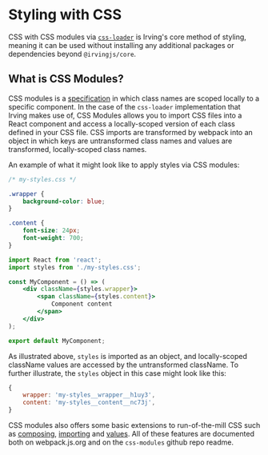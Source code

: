 <Meta title="Styling|Style with CSS" />

# Styling with CSS
CSS with CSS modules via [`css-loader`](https://webpack.js.org/loaders/css-loader/#modules) is Irving's core method of styling, meaning it can be used without installing any additional packages or dependencies beyond `@irvingjs/core`.

## What is CSS Modules?
CSS modules is a [specification](https://github.com/css-modules/css-modules) in which class names are scoped locally to a specific component. In the case of the `css-loader` implementation that Irving makes use of, CSS Modules allows you to import CSS files into a React component and access a locally-scoped version of each class defined in your CSS file. CSS imports are transformed by webpack into an object in which keys are untransformed class names and values are transformed, locally-scoped class names.

An example of what it might look like to apply styles via CSS modules:
```css
/* my-styles.css */

.wrapper {
    background-color: blue;
}

.content {
    font-size: 24px;
    font-weight: 700;
}
```

```jsx
import React from 'react';
import styles from './my-styles.css';

const MyComponent = () => (
    <div className={styles.wrapper}>
        <span className={styles.content}>
            Component content
        </span>
    </div>
);

export default MyComponent;
```

As illustrated above, `styles` is imported as an object, and locally-scoped className values are accessed by the untransformed className. To further illustrate, the `styles` object in this case might look like this:

```js
{
    wrapper: 'my-styles__wrapper__h1uy3',
    content: 'my-styles__content__nc73j',
}
```

CSS modules also offers some basic extensions to run-of-the-mill CSS such as [composing](https://webpack.js.org/loaders/css-loader/#composing), [importing](https://webpack.js.org/loaders/css-loader/#importing) and [values](https://webpack.js.org/loaders/css-loader/#values). All of these features are documented both on webpack.js.org and on the `css-modules` github repo readme.
